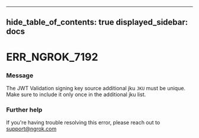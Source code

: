 

---
hide_table_of_contents: true
displayed_sidebar: docs
---


# ERR_NGROK_7192

### Message
The JWT Validation signing key source additional jku `JKU` must be unique. Make sure to include it only once in the additional jku list.

<ErrorDetails error="err_ngrok_7192" />



### Further help
If you're having trouble resolving this error, please reach out to [support@ngrok.com](mailto:support@ngrok.com?subject=Help%20with%20ERR_NGROK_7192)

